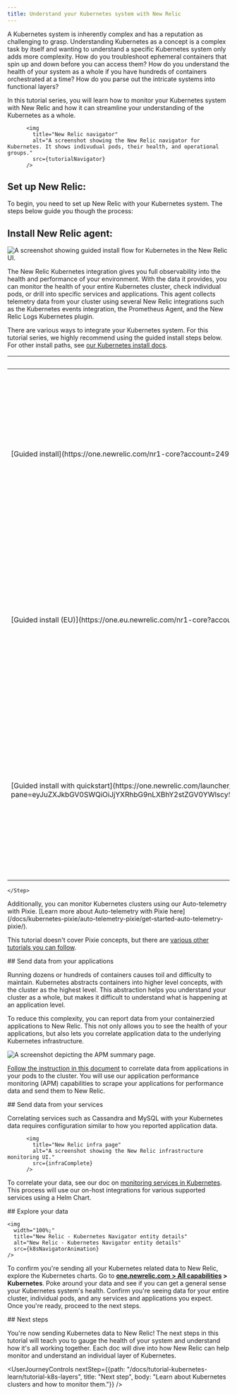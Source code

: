 ```yaml
---
title: Understand your Kubernetes system with New Relic
---
```








A Kubernetes system is inherently complex and has a reputation as challenging to grasp. Understanding Kubernetes as a concept is a complex task by itself and wanting to understand a specific Kubernetes system only adds more complexity. How do you troubleshoot ephemeral containers that spin up and down before you can access them? How do you understand the health of your system as a whole if you have hundreds of containers orchestrated at a time? How do you parse out the intricate systems into functional layers?

In this tutorial series, you will learn how to monitor your Kubernetes system with New Relic and how it can streamline your understanding of the Kubernetes as a whole. 

          <img
            title="New Relic navigator"
            alt="A screenshot showing the New Relic navigator for Kubernetes. It shows indivudual pods, their health, and operational groups."
            src={tutorialNavigator}
          />

##  Set up New Relic:

To begin, you need to set up New Relic with your Kubernetes system. The steps below guide you though the process:

<Steps>
    <Step>

## Install New Relic agent: 

<img
  title="New Relic guided install"
  alt="A screenshot showing guided install flow for Kubernetes in the New Relic UI."
  src={tutorialInstall}
/>

The New Relic Kubernetes integration gives you full observability into the health and performance of your environment. With the data it provides, you can monitor the health of your entire Kubernetes cluster, check individual pods, or drill into specific services and applications. This agent collects telemetry data from your cluster using several New Relic integrations such as the Kubernetes events integration, the Prometheus Agent, and the New Relic Logs Kubernetes plugin.

There are various ways to integrate your Kubernetes system. For this tutorial series, we highly recommend using the guided install steps below. For other install paths, see [our Kubernetes install docs](/docs/kubernetes-pixie/kubernetes-integration/installation/kubernetes-integration-install-configure/).

<table>
  <thead>
    <tr>
      <th style={{ width: "200px" }}>
        Guided install option
      </th>
      <th>
        Description
      </th>
    </tr>
  </thead>
    <tbody>
    <tr>
      <td>
        [Guided install](https://one.newrelic.com/nr1-core?account=2498654&state=d1aae74b-0ad6-b0f3-093d-cc89ecf89234)
      </td>
      <td>
        Use this if your New Relic organization does **not** use the [EU](/docs/using-new-relic/welcome-new-relic/get-started/our-eu-us-region-data-centers) data center, and you don't need the bonus dashboards and alerts from the quickstart.
      </td>
    </tr>
    <tr>
      <td>
        [Guided install (EU)](https://one.eu.newrelic.com/nr1-core?account=2498654&state=d1aae74b-0ad6-b0f3-093d-cc89ecf89234)
      </td>
      <td>
        Use this if your New Relic organization uses the [EU](/docs/using-new-relic/welcome-new-relic/get-started/our-eu-us-region-data-centers) data center, and you don't need the bonus dashboards and alerts from the quickstart.
      </td>
    </tr>
    <tr>
      <td>
        [Guided install with quickstart](https://one.newrelic.com/launcher/catalog-pack-details.launcher/?pane=eyJuZXJkbGV0SWQiOiJjYXRhbG9nLXBhY2stZGV0YWlscy5jYXRhbG9nLXBhY2stY29udGVudHMiLCJxdWlja3N0YXJ0SWQiOiI4OGE3OWY1Mi04MWMxLTRmYTItOTlmOC0zY2I1YjAxMmYxNjAifQ==)
      </td>
      <td>
        Use this option if your New Relic organization does **not** use the [EU](/docs/using-new-relic/welcome-new-relic/get-started/our-eu-us-region-data-centers) data center, and you also want to install some bonus dashboards and alerts from the quickstart.
      </td>
    </tr>
    </tbody>
</table>    

    </Step>

<Callout variant="tip">
Additionally, you can monitor Kubernetes clusters using our Auto-telemetry with Pixie. [Learn more about Auto-telemetry with Pixie here](/docs/kubernetes-pixie/auto-telemetry-pixie/get-started-auto-telemetry-pixie/). 

This tutorial doesn't cover Pixie concepts, but there are [various other tutorials you can follow](https://docs.px.dev/tutorials/pixie-101/).
</Callout>

<Step>
## Send data from your applications

Running dozens or hundreds of containers causes toil and difficulty to maintain. Kubernetes abstracts containers into higher level concepts, with the cluster as the highest level. This abstraction helps you understand your cluster as a whole, but makes it difficult to understand what is happening at an application level. 

To reduce this complexity, you can report data from your containerzied applications to New Relic. This not only allows you to see the health of your applications, but also lets you correlate application data to the underlying Kubernetes infrastructure.

<img
    title="apm summary page"
    alt="A screenshot depicting the APM summary page."
    src={apmApmCompleteSummaryPage}
/>

[Follow the instruction in this document](/docs/kubernetes-pixie/kubernetes-integration/advanced-configuration/link-apm-applications-kubernetes/) to correlate data from applications in your pods to the cluster. You will use our application performance monitoring (APM) capabilities to scrape your applications for performance data and send them to New Relic.
</Step>

<Step>
## Send data from your services

Correlating services such as Cassandra and MySQL with your Kubernetes data requires configuration similar to how you reported application data. 


          <img
            title="New Relic infra page"
            alt="A screenshot showing the New Relic infrastructure monitoring UI."
            src={infraComplete}
          />

To correlate your data, see our doc on [monitoring services in Kubernetes](/docs/kubernetes-pixie/kubernetes-integration/advanced-configuration/monitor-services/monitor-services-running-kubernetes/). This process will use our on-host integrations for various supported services using a Helm Chart.

</Step>
<Step>
## Explore your  data

    <img
      width="100%;"
      title="New Relic - Kubernetes Navigator entity details"
      alt="New Relic - Kubernetes Navigator entity details"
      src={k8sNavigatorAnimation}
    />

To confirm you're sending all your Kubernetes related data to New Relic, explore the Kubernetes charts. Go to **[one.newrelic.com > All capabilities](https://one.newrelic.com/all-capabilities) > Kubernetes**. Poke around your data and see if you can get a general sense your Kubernetes system's health. Confirm you're seeing data for your entire cluster, individual pods, and any services and applications you expect. Once you're ready, proceed to the next steps.


</Step>
</Steps>
## Next steps

You're now sending Kubernetes data to New Relic! The next steps in this tutorial will teach you to gauge the health of your system and understand how it's all working together. Each doc will dive into how New Relic can help monitor and understand an individual layer of Kubernetes.

<UserJourneyControls
    nextStep={{path: "/docs/tutorial-kubernetes-learn/tutorial-k8s-layers", title: "Next step", body: "Learn about Kubernetes clusters and how to monitor them."}}
/>
